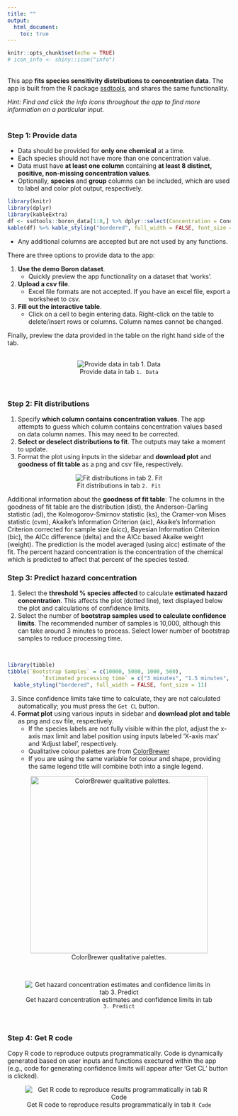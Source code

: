 ```yaml
---
title: ""
output: 
  html_document:
    toc: true
---
```


```r
knitr::opts_chunk$set(echo = TRUE)
# icon_info <- shiny::icon("info")
```
  
\
This app **fits species sensitivity distributions to concentration data**. The app is built from the R package [ssdtools](https://github.com/bcgov/ssdtools), and shares the same functionality.


*Hint: Find and click the info icons  throughout the app to find more information on a particular input.*  
\

### Step 1: Provide data 

* Data should be provided for **only one chemical** at a time. 
* Each species should not have more than one concentration value. 
* Data must have **at least one column** containing **at least 8 distinct, positive, non-missing concentration values**. 
* Optionally, **species** and **group** columns can be included, which are used to label and color plot output, respectively.  

```r
library(knitr)
library(dplyr)
library(kableExtra)
df <- ssdtools::boron_data[1:8,] %>% dplyr::select(Concentration = Conc, Species, Group)
kable(df) %>% kable_styling("bordered", full_width = FALSE, font_size = 11)
```

* Any additional columns are accepted but are not used by any functions.

There are three options to provide data to the app:  

1. **Use the demo Boron dataset**. 
    - Quickly preview the app functionality on a dataset that 'works'. 
2. **Upload a csv file**. 
    - Excel file formats are not accepted. If you have an excel file, export a worksheet to csv. 
3. **Fill out the interactive table**. 
    - Click on a cell to begin entering data. Right-click on the table to delete/insert rows or columns. Column names cannot be changed.  
    
Finally, preview the data provided in the table on the right hand side of the tab.  
\

<center>

![Provide data in tab `1. Data`](https://media.giphy.com/media/fjyG7Wbgp1RKV8sS9s/giphy.gif)

</center>
  
\

### Step 2: Fit distributions 

1. Specify **which column contains concentration values**. The app attempts to guess which column contains concentration values based on data column names. This may need to be corrected.
2. **Select or deselect distributions to fit**. The outputs may take a moment to update.
3. Format the plot using inputs in the sidebar and **download plot** and **goodness of fit table** as a png and csv file, respectively.
\

 <center>

![Fit distributions in tab `2. Fit`](https://media.giphy.com/media/yIjxGcFKt0zK2vj38j/giphy.gif)

</center>

Additional information about the **goodness of fit table**:
The columns in the goodness of fit table are the distribution (dist), the Anderson-Darling statistic (ad), the Kolmogorov-Smirnov statistic (ks), the Cramer-von Mises statistic (cvm), Akaike’s Information Criterion (aic), Akaike’s Information Criterion corrected for sample size (aicc), Bayesian Information Criterion (bic), the AICc difference (delta) and the AICc based Akaike weight (weight). The prediction is the model averaged (using aicc) estimate of the fit. The percent hazard concentration is the concentration of the chemical which is predicted to affect that percent of the species tested.
\

### Step 3: Predict hazard concentration
1. Select the **threshold % species affected** to calculate **estimated hazard concentration**. This affects the plot (dotted line), text displayed below the plot and calculations of confidence limits.
2. Select the number of **bootstrap samples used to calculate confidence limits**. The recommended number of samples is 10,000, although this can take around 3 minutes to process. Select lower number of bootstrap samples to reduce processing time.  

\

```r
library(tibble)
tibble(`Bootstrap Samples` = c(10000, 5000, 1000, 500),
           `Estimated processing time` = c("3 minutes", "1.5 minutes", "15 seconds", "10 seconds")) %>% kable() %>%
  kable_styling("bordered", full_width = FALSE, font_size = 11)
```
3. Since confidence limits take time to calculate, they are not calculated automatically; you must press the `Get CL` button.
4. **Format plot** using various inputs in sidebar and **download plot and table** as png and csv file, respectively. 
    + If the species labels are not fully visible within the plot, adjust the x-axis max limit and label position using inputs labeled 'X-axis max' and 'Adjust label', respectively.
    + Qualitative colour palettes are from [ColorBrewer](http://colorbrewer2.org/#type=sequential&scheme=BuGn&n=3)
    + If you are using the same variable for colour and shape, providing the same legend title will combine both into a single legend.

 <center>


![ColorBrewer qualitative palettes.](/Users/sebastiandalgarno/Poisson/Code/ssdtools-shiny/ssdtools-shiny/user-guide/cb-qual.png){width=400px}

</center>

\

 <center>

![Get hazard concentration estimates and confidence limits in tab `3. Predict`](https://media.giphy.com/media/xKb9nQsPFlqTCGzUgF/giphy.gif)

</center>

\

### Step 4: Get R code

Copy R code to reproduce outputs programmatically. Code is dynamically generated based on user inputs and functions exectured within the app (e.g., code for generating confidence limits will appear after 'Get CL' button is clicked).
\

 <center>

![Get R code to reproduce results programmatically in tab `R Code`](https://media.giphy.com/media/XIgsL03rRnEfn8nNas/giphy.gif)

</center>
